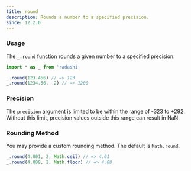 ```yaml
---
title: round
description: Rounds a number to a specified precision.
since: 12.2.0
---
```


### Usage

The `_.round` function rounds a given number to a specified precision.

```ts
import * as _ from 'radashi'

_.round(123.456) // => 123
_.round(1234.56, -2) // => 1200
```

### Precision

The `precision` argument is limited to be within the range of -323 to +292.
Without this limit, precision values outside this range can result in NaN.

### Rounding Method

You may provide a custom rounding method. The default is `Math.round`.

```ts
_.round(4.001, 2, Math.ceil) // => 4.01
_.round(4.089, 2, Math.floor) // => 4.08
```
